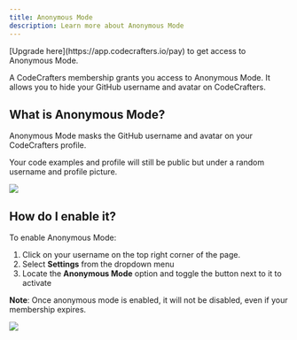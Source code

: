 ```yaml
---
title: Anonymous Mode
description: Learn more about Anonymous Mode
---
```


<Tip>
  [Upgrade here](https://app.codecrafters.io/pay) to get access to Anonymous
  Mode.
</Tip>

A CodeCrafters membership grants you access to Anonymous Mode. It allows you to hide your GitHub username and avatar on CodeCrafters.

## What is Anonymous Mode?

Anonymous Mode masks the GitHub username and avatar on your CodeCrafters profile.

Your code examples and profile will still be public but under a random username and profile picture.

<Frame>
  <img className="w-full" src="/img/membership/anon-before-after.png" />
</Frame>

## How do I enable it?

To enable Anonymous Mode:

1. Click on your username on the top right corner of the page.
2. Select **Settings** from the dropdown menu
3. Locate the **Anonymous Mode** option and toggle the button next to it to activate

**Note**: Once anonymous mode is enabled, it will not be disabled, even if your membership expires.

<Frame>
  <img className="w-full" src="/img/membership/anon-settings.png" />
</Frame>
